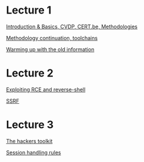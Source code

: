 = Lecture 1 =

[[WBALecture1-1|Introduction & Basics, CVDP, CERT.be, Methodologies]]

[[WBALecture1-2|Methodology continuation, toolchains]]

[[WBALecture1-3|Warming up with the old information]]

= Lecture 2 =

[[WBALecture2-1|Exploiting RCE and reverse-shell]]

[[WBALecture2-2|SSRF]]

= Lecture 3 =

[[WBALecture3-1|The hackers toolkit]]

[[WBALecture3-2|Session handling rules]]
